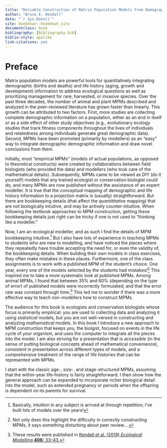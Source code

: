 ```yaml
--- 
title: "Reliable Construction of Matrix Population Models from Demographic Information"
author: "Bruce E. Kendall"
date: "`r Sys.Date()`"
site: bookdown::bookdown_site
documentclass: book
bibliography: [Bibliography.bib]
biblio-style: apalike
link-citations: yes
---
```



\newcommand{\vect}[1]{\mathbf{#1}}
\newcommand{\pari}[2]{#1_{(\text{#2})}}
\newcommand{\p}[1]{\pari{p}{#1}}
\newcommand{\m}[1]{\pari{m}{#1}}
\newcommand{\n}[1]{\pari{n}{#1}}
\newcommand{\gg}[1]{\pari{g}{#1}}

\newcommand{\parij}[3]{#1_{(\text{#3} \rightarrow \text{#2})}}
\newcommand{\g}[2]{\parij{g}{#1}{#2}}


# Preface {-}


Matrix population models are powerful tools for quantitatively integrating demographic (births and deaths) and life history (aging, growth and development) information to address ecological questions as well as prioritizing management for rare, harvested, or invasive species. 
Over the past three decades, the number of animal and plant MPMs described and analyzed in the peer-reviewed literature has grown faster than linearly.
This growth can be attributed to two factors.
First, more studies are collecting complete demographic information on a population, either as an end in itself or as a side effect of other study objectives (e.g., evolutionary ecology studies that track fitness components throughout the lives of individuals and relatedness among individuals generate great demographic data).
Second, MPMs have been promoted (primarily by modellers) as an "easy" way to integrate demographic demographic information and draw novel conclusions from them.

Initially, most "empirical MPMs" (models of actual populations, as opposed to theoretical constructs) were created by collaborations between field biologists (who provided the data) and modellers (who took care of the mathematical details).
Subsequently, MPMs came to be viewed as DIY (do it yourself) models that any trained ecologist or conservation biologist could do, and many MPMs are now published without the assistance of an expert modeller.
It is true that the *conceptual* mapping of demographic and life history information to a projection matrix is (usually) straightforward.
But there are bookkeeping details (that affect the *quantititative* mapping) that are not biologically intuitive, and may be actively counter-intuitive.
When following the textbook approaches to MPM construction, getting these bookkeeping details just right can be tricky if one is not used to "thinking like a modeller."

Now, I am an ecological modeller, and as such I find the details of MPM bookkeeping intuitive.^[Basically, intuition in any subject is arrived at through repetition; I've built lots of models over the years!]
But I also have lots of experience in teaching MPMs to students who are new to modelling, and have noticed the places where they repeatedly have trouble accepting the need for, or even the validity of, the bookkeeping details.
When building their own models in class exercises, they often make mistakes in these places.
Furthermore, one of the class assignments is to work with a published MPM of the student's choice.
One year, every one of the models selected by the students had mistakes!^[Not only does this highlight the difficulty in correctly constructing MPMs, it says something disturbing about peer review....]
This inspired me to take a more systematic look at published MPMs.
Among animal MPMs, I found that between 35% and 60% (depending on the type of error) of published models were incorrectly formulated; and that the error rate was constant through time.^[These results were published in [Kendall et al. (2019) *Ecological Modelling* **406:** 33--43.](https://doi.org/10.1016/j.ecolmodel.2019.03.011)]
This led me to wonder if there was a more effective way to teach non-modellers how to construct MPMs.

The audience for this book is ecologists and conservation biologists whose focus is primarily empirical: you are used to collecting data and analyzing it using *statistical* models, but you are not well-versed in constructing and analyzing *mathematical* models.
In this book I introduce a new approach to MPM construction that keeps you, the biolgist, focused on events in the life cycle of your organism, and uses the computer to integrate all the pieces into the model.
I am also striving for a presentation that is *accessible* (in the sense of putting biological concepts ahead of mathematical convenience), *consistent* in presentation across different types of models, and a *comprehensive* treatment of the range of life histories that can be represented with MPMs.

I start with the classic age-, size-, and stage-structured MPMs, assuming that the within-year life-history is fairly straightforward.
I then show how the general approach can be expanded to incorporate richer biological detail into the model, such as extended pregnancy or periods when the offspring is dependent on its parents for survival.